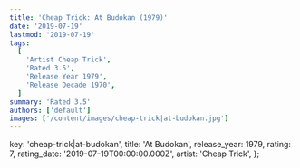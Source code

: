 ```yaml
---
title: 'Cheap Trick: At Budokan (1979)'
date: '2019-07-19'
lastmod: '2019-07-19'
tags:
  [
    'Artist Cheap Trick',
    'Rated 3.5',
    'Release Year 1979',
    'Release Decade 1970',
  ]
summary: 'Rated 3.5'
authors: ['default']
images: ['/content/images/cheap-trick|at-budokan.jpg']
---
```


  key: 'cheap-trick|at-budokan',
  title: 'At Budokan',
  release_year: 1979,
  rating: 7,
  rating_date: '2019-07-19T00:00:00.000Z',
  artist: 'Cheap Trick',
};

<MusicRating data={data} />

